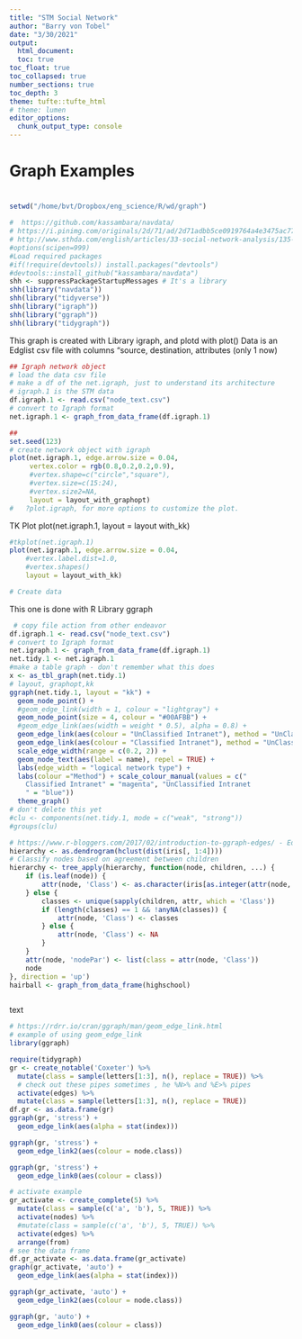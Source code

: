 ```yaml
---
title: "STM Social Network"
author: "Barry von Tobel"
date: "3/30/2021"
output: 
  html_document:
  toc: true
toc_float: true
toc_collapsed: true
number_sections: true
toc_depth: 3
theme: tufte::tufte_html
# theme: lumen
editor_options: 
  chunk_output_type: console
---
```

# Graph Examples
# 

####
```r
setwd("/home/bvt/Dropbox/eng_science/R/wd/graph")

#  https://github.com/kassambara/navdata/
# https://i.pinimg.com/originals/2d/71/ad/2d71adbb5ce0919764a4e3475ac774fa.png
# http://www.sthda.com/english/articles/33-social-network-analysis/135-network-visualization-essentials-in-r/
#options(scipen=999)
#Load required packages
#if(!require(devtools)) install.packages("devtools")
#devtools::install_github("kassambara/navdata")
shh <- suppressPackageStartupMessages # It's a library
shh(library("navdata"))
shh(library("tidyverse"))
shh(library("igraph"))
shh(library("ggraph"))
shh(library("tidygraph"))

```
This graph is created with Library igraph, and plotd with plot()
Data is an Edglist csv file with columns "source, destination, attributes (only 1 now)
```r

## Igraph network object
# load the data csv file
# make a df of the net.igraph, just to understand its architecture
# igraph.1 is the STM data
df.igraph.1 <- read.csv("node_text.csv")
# convert to Igraph format
net.igraph.1 <- graph_from_data_frame(df.igraph.1)

##
set.seed(123)
# create network object with igraph
plot(net.igraph.1, edge.arrow.size = 0.04,
     vertex.color = rgb(0.8,0.2,0.2,0.9),
     #vertex.shape=c("circle","square"),
     #vertex.size=c(15:24),
     #vertex.size2=NA, 
     layout = layout_with_graphopt)
#   ?plot.igraph, for more options to customize the plot. 
```
TK Plot
plot(net.igraph.1,
    layout = layout with_kk)


```r
#tkplot(net.igraph.1)
plot(net.igraph.1, edge.arrow.size = 0.04,
    #vertex.label.dist=1.0,
    #vertex.shapes()
    layout = layout_with_kk)

# Create data

```

This one is done with R Library ggraph

```r
 # copy file action from other endeavor
df.igraph.1 <- read.csv("node_text.csv")
# convert to Igraph format
net.igraph.1 <- graph_from_data_frame(df.igraph.1)
net.tidy.1 <- net.igraph.1
#make a table graph - don't remember what this does
x <- as_tbl_graph(net.tidy.1)
# layout, graphopt,kk
ggraph(net.tidy.1, layout = "kk") + 
  geom_node_point() +
  #geom_edge_link(width = 1, colour = "lightgray") +
  geom_node_point(size = 4, colour = "#00AFBB") +
  #geom_edge_link(aes(width = weight * 0.5), alpha = 0.8) + 
  geom_edge_link(aes(colour = "UnClassified Intranet"), method = "UnClassified Intranet", se = FALSE) + 
  geom_edge_link(aes(colour = "Classified Intranet"), method = "UnClassified Intranet", se = FALSE) + 
  scale_edge_width(range = c(0.2, 2)) +
  geom_node_text(aes(label = name), repel = TRUE) +
  labs(edge_width = "logical network type") +
  labs(colour ="Method") + scale_colour_manual(values = c("	
    Classified Intranet" = "magenta", "UnClassified Intranet
    " = "blue"))
  theme_graph()
# don't delete this yet
#clu <- components(net.tidy.1, mode = c("weak", "strong"))
#groups(clu)
```


```r
# https://www.r-bloggers.com/2017/02/introduction-to-ggraph-edges/ - Edges
hierarchy <- as.dendrogram(hclust(dist(iris[, 1:4])))
# Classify nodes based on agreement between children
hierarchy <- tree_apply(hierarchy, function(node, children, ...) {
    if (is.leaf(node)) {
        attr(node, 'Class') <- as.character(iris[as.integer(attr(node, 'label')),5])
    } else {
        classes <- unique(sapply(children, attr, which = 'Class'))
        if (length(classes) == 1 && !anyNA(classes)) {
            attr(node, 'Class') <- classes
        } else {
            attr(node, 'Class') <- NA
        }
    }
    attr(node, 'nodePar') <- list(class = attr(node, 'Class'))
    node
}, direction = 'up')
hairball <- graph_from_data_frame(highschool)



```

text
```r
# https://rdrr.io/cran/ggraph/man/geom_edge_link.html
# example of using geom_edge_link
library(ggraph)

require(tidygraph)
gr <- create_notable('Coxeter') %>%
  mutate(class = sample(letters[1:3], n(), replace = TRUE)) %>%
  # check out these pipes sometimes , he %N>% and %E>% pipes
  activate(edges) %>%
  mutate(class = sample(letters[1:3], n(), replace = TRUE))
df.gr <- as.data.frame(gr)
ggraph(gr, 'stress') +
  geom_edge_link(aes(alpha = stat(index)))

ggraph(gr, 'stress') +
  geom_edge_link2(aes(colour = node.class))

ggraph(gr, 'stress') +
  geom_edge_link0(aes(colour = class))

```

```r
# activate example
gr_activate <- create_complete(5) %>%
  mutate(class = sample(c('a', 'b'), 5, TRUE)) %>%
  activate(nodes) %>%
  #mutate(class = sample(c('a', 'b'), 5, TRUE)) %>%
  activate(edges) %>%
  arrange(from)
# see the data frame
df.gr_activate <- as.data.frame(gr_activate)
graph(gr_activate, 'auto') +
  geom_edge_link(aes(alpha = stat(index)))

ggraph(gr_activate, 'auto') +
  geom_edge_link2(aes(colour = node.class))

ggraph(gr, 'auto') +
  geom_edge_link0(aes(colour = class))
```
 
